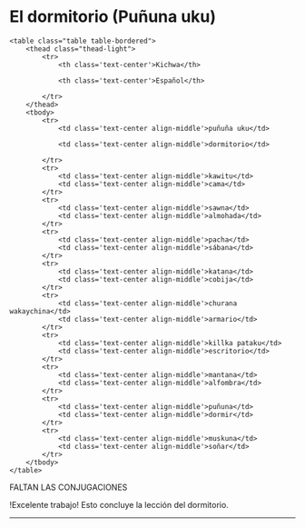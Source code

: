 
# El dormitorio (Puñuna uku)


    <table class="table table-bordered">
        <thead class="thead-light">
            <tr>
                <th class='text-center'>Kichwa</th>

                <th class='text-center'>Español</th>                

            </tr>
        </thead>
        <tbody>
            <tr>
                <td class='text-center align-middle'>puñuña uku</td>

                <td class='text-center align-middle'>dormitorio</td>                           

            </tr>
            <tr>
                <td class='text-center align-middle'>kawitu</td>
                <td class='text-center align-middle'>cama</td>                              
            </tr>
            <tr>
                <td class='text-center align-middle'>sawna</td>
                <td class='text-center align-middle'>almohada</td>                              
            </tr>  
            <tr>
                <td class='text-center align-middle'>pacha</td>
                <td class='text-center align-middle'>sábana</td>                              
            </tr>
            <tr>
                <td class='text-center align-middle'>katana</td>
                <td class='text-center align-middle'>cobija</td>                              
            </tr>
            <tr>
                <td class='text-center align-middle'>churana wakaychina</td>
                <td class='text-center align-middle'>armario</td>                              
            </tr>
            <tr>
                <td class='text-center align-middle'>killka pataku</td>
                <td class='text-center align-middle'>escritorio</td>                              
            </tr>
            <tr>
                <td class='text-center align-middle'>mantana</td>
                <td class='text-center align-middle'>alfombra</td>                              
            </tr>
            <tr>
                <td class='text-center align-middle'>puñuna</td>
                <td class='text-center align-middle'>dormir</td>                              
            </tr>
            <tr>
                <td class='text-center align-middle'>muskuna</td>
                <td class='text-center align-middle'>soñar</td>                              
            </tr>                    
        </tbody>
    </table>

FALTAN LAS CONJUGACIONES

!Excelente trabajo! Esto concluye la lección del dormitorio.

<hr />
<MiniTestForm lecture="room" />